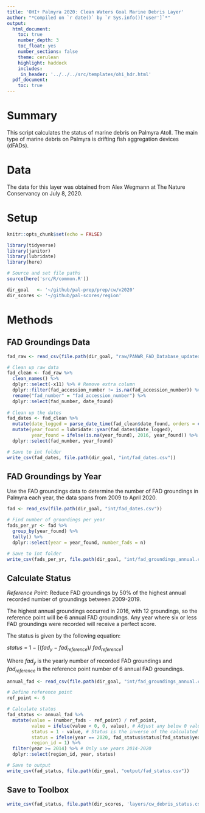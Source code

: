 ```yaml
---
title: 'OHI+ Palmyra 2020: Clean Waters Goal Marine Debris Layer'
author: "*Compiled on `r date()` by `r Sys.info()['user']`*"
output: 
  html_document:
    toc: true
    number_depth: 3 
    toc_float: yes
    number_sections: false
    theme: cerulean
    highlight: haddock
    includes: 
     in_header: '../../../src/templates/ohi_hdr.html' 
  pdf_document:
    toc: true
---
```


# Summary

This script calculates the status of marine debris on Palmyra Atoll. The main type of marine debris on Palmyra is drifting fish aggregation devices (dFADs).         

# Data 

The data for this layer was obtained from Alex Wegmann at The Nature Conservancy on July 8, 2020.

# Setup

```r
knitr::opts_chunk$set(echo = FALSE)

library(tidyverse)
library(janitor)
library(lubridate)
library(here)

# Source and set file paths
source(here('src/R/common.R'))

dir_goal   <- '~/github/pal-prep/prep/cw/v2020'
dir_scores <- '~/github/pal-scores/region'
```

# Methods

## FAD Groundings Data

```r
fad_raw <- read_csv(file.path(dir_goal, "raw/PANWR_FAD_Database_updated_27May2020_GPSUpdate.csv"))

# Clean up raw data 
fad_clean <- fad_raw %>% 
  clean_names() %>% 
  dplyr::select(-x11) %>% # Remove extra column
  dplyr::filter(fad_accession_number != is.na(fad_accession_number)) %>% # Filter out the NA observations
  rename("fad_number" = "fad_accession_number") %>% 
  dplyr::select(fad_number, date_found)  
  
# Clean up the dates
fad_dates <- fad_clean %>% 
  mutate(date_logged = parse_date_time(fad_clean$date_found, orders = c('mdy', 'dmy'))) %>% 
  mutate(year_found = lubridate::year(fad_dates$date_logged),
         year_found = ifelse(is.na(year_found), 2016, year_found)) %>% # Missing dates all 2016 according the fad #
  dplyr::select(fad_number, year_found)

# Save to int folder
write_csv(fad_dates, file.path(dir_goal, "int/fad_dates.csv"))
```

## FAD Groundings by Year 

Use the FAD groundings data to determine the number of FAD groundings in Palmyra each year, the data spans from 2009 to April 2020.   

```r

fad <- read_csv(file.path(dir_goal, "int/fad_dates.csv"))

# Find number of groundings per year 
fads_per_yr <- fad %>% 
  group_by(year_found) %>% 
  tally() %>% 
  dplyr::select(year = year_found, number_fads = n)

# Save to int folder
write_csv(fads_per_yr, file.path(dir_goal, "int/fad_groundings_annual.csv"))
```

## Calculate Status 

*Reference Point:* Reduce FAD groundings by 50% of the highest annual recorded number of groundings between 2009-2019.   

The highest annual groundings occurred in 2016, with 12 groundings, so the reference point will be 6 annual FAD groundings. Any year where six or less FAD groundings were recorded will receive a perfect score.

The status is given by the following equation:  

$status~=~1~-~[(fad_{y}~-~fad_{reference})/~fad_{reference}]$   

Where $fad_{y}$ is the yearly number of recorded FAD groundings and $fad_{reference}$ is the reference point number of 6 annual FAD groundings.  

```r

annual_fad <- read_csv(file.path(dir_goal, "int/fad_groundings_annual.csv"))

# Define reference point 
ref_point <- 6

# Calculate status
fad_status <- annual_fad %>% 
  mutate(value = (number_fads - ref_point) / ref_point,
         value = ifelse(value < 0, 0, value), # Adjust any below 0 values to zero 
         status = 1 - value, # Status is the inverse of the calculated value
         status = ifelse(year == 2020, fad_status$status[fad_status$year == 2019], status), # 2020 data is not complete so use 2019 data for 2020
         region_id = 1) %>% 
  filter(year >= 2014) %>% # Only use years 2014-2020
  dplyr::select(region_id, year, status)

# Save to output
write_csv(fad_status, file.path(dir_goal, "output/fad_status.csv"))
```

## Save to Toolbox

```r
write_csv(fad_status, file.path(dir_scores, 'layers/cw_debris_status.csv'))
```

